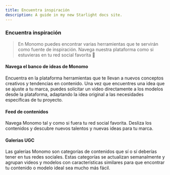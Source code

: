 ```yaml
---
title: Encuentra inspiración
description: A guide in my new Starlight docs site.
---
```

### Encuentra inspiración

> En Monomo puedes encontrar varias herramientas que te servirán como fuente de inspiración. Navega nuestra plataforma como si estuvieras en tu red social favorita 💫
> 

#### **Navega el banco de ideas de Monomo**

Encuentra en la plataforma herramientas que te llevan a nuevos conceptos creativos y tendencias en contenido. Una vez que encuentres una idea que se ajuste a tu marca, puedes solicitar un video directamente a los modelos desde la plataforma, adaptando la idea original a las necesidades específicas de tu proyecto.


#### Feed de contenidos

Navega Monomo tal y como si fuera tu red social favorita. Desliza los contenidos y descubre nuevos talentos y nuevas ideas para tu marca.

#### Galerias UGC

Las galerías Monomo son categorías de contenidos que sí o sí deberías tener en tus redes sociales. Estas categorías se actualizan semanalmente y agrupan videos y modelos con características similares para que encontrar tu contenido o modelo ideal sea mucho más fácil.
